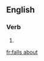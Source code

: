 ==English==

===Verb===
{{head|en}}

# {{en-third-person singular of|fall about}}

[[fr:falls about]]